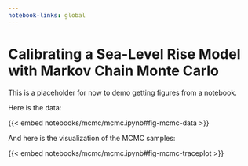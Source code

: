```yaml
---
notebook-links: global
---
```


# Calibrating a Sea-Level Rise Model with Markov Chain Monte Carlo

This is a placeholder for now to demo getting figures from a notebook.

Here is the data:

{{< embed notebooks/mcmc/mcmc.ipynb#fig-mcmc-data >}}

And here is the visualization of the MCMC samples:

{{< embed notebooks/mcmc/mcmc.ipynb#fig-mcmc-traceplot >}}
